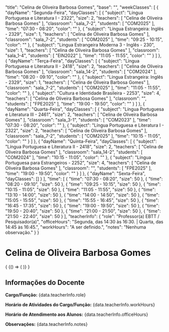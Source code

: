 
  "title": "Celina de Oliveira Barbosa Gomes",
  "base": "",
  "weekClasses": [
    {
      "dayName": "Segunda-Feira",
      "dayClasses": [
        {
          "subject": "Língua Portuguesa e Literatura I - 2322",
          "size": 2,
          "teachers": [
            "Celina de Oliveira Barbosa Gomes"
          ],
          "classroom": "sala_7-2",
          "students": [
            "COM2025"
          ],
          "time": "07:30 - 08:20",
          "color": ""
        },
        {
          "subject": "Língua Estrangeira: Inglês - 2329",
          "size": 1,
          "teachers": [
            "Celina de Oliveira Barbosa Gomes"
          ],
          "classroom": "sala_7-2",
          "students": [
            "COM2025"
          ],
          "time": "09:25 - 10:15",
          "color": ""
        },
        {
          "subject": "Lingua Estrangeira Moderna 3 - Inglês - 230",
          "size": 1,
          "teachers": [
            "Celina de Oliveira Barbosa Gomes"
          ],
          "classroom": "sala_1-4",
          "students": [
            "EIN2022"
          ],
          "time": "11:05 - 11:55",
          "color": ""
        }
      ]
    },
    {
      "dayName": "Terça-Feira",
      "dayClasses": [
        {
          "subject": "Língua Portuguesa e Literatura II - 2418",
          "size": 2,
          "teachers": [
            "Celina de Oliveira Barbosa Gomes"
          ],
          "classroom": "sala_14-2",
          "students": [
            "COM2024"
          ],
          "time": "08:20 - 09:10",
          "color": ""
        },
        {
          "subject": "Língua Estrangeira: Inglês - 2329",
          "size": 1,
          "teachers": [
            "Celina de Oliveira Barbosa Gomes"
          ],
          "classroom": "sala_7-2",
          "students": [
            "COM2025"
          ],
          "time": "11:05 - 11:55",
          "color": ""
        },
        {
          "subject": "Cultura e Identidade Brasileira - 2253",
          "size": 4,
          "teachers": [
            "Celina de Oliveira Barbosa Gomes"
          ],
          "classroom": "",
          "students": [
            "FPE2025"
          ],
          "time": "19:00 - 19:50",
          "color": ""
        }
      ]
    },
    {
      "dayName": "Quarta-Feira",
      "dayClasses": [
        {
          "subject": "Língua Portuguesa e Literatura III - 2461",
          "size": 2,
          "teachers": [
            "Celina de Oliveira Barbosa Gomes"
          ],
          "classroom": "sala_3-1",
          "students": [
            "COM2023"
          ],
          "time": "07:30 - 08:20",
          "color": ""
        },
        {
          "subject": "Língua Portuguesa e Literatura I - 2322",
          "size": 2,
          "teachers": [
            "Celina de Oliveira Barbosa Gomes"
          ],
          "classroom": "sala_7-2",
          "students": [
            "COM2025"
          ],
          "time": "10:15 - 11:05",
          "color": ""
        }
      ]
    },
    {
      "dayName": "Quinta-Feira",
      "dayClasses": [
        {
          "subject": "Língua Portuguesa e Literatura II - 2418",
          "size": 2,
          "teachers": [
            "Celina de Oliveira Barbosa Gomes"
          ],
          "classroom": "sala_14-2",
          "students": [
            "COM2024"
          ],
          "time": "10:15 - 11:05",
          "color": ""
        },
        {
          "subject": "Língua Portuguesa para Estrangeiros - 2252",
          "size": 4,
          "teachers": [
            "Celina de Oliveira Barbosa Gomes"
          ],
          "classroom": "",
          "students": [
            "FPE2025"
          ],
          "time": "19:00 - 19:50",
          "color": ""
        }
      ]
    },
    {
      "dayName": "Sexta-Feira",
      "dayClasses": []
    }
  ],
  "time": [
    {
      "time": "07:30 - 08:20",
      "size": 50
    },
    {
      "time": "08:20 - 09:10",
      "size": 50
    },
    {
      "time": "09:25 - 10:15",
      "size": 50
    },
    {
      "time": "10:15 - 11:05",
      "size": 50
    },
    {
      "time": "11:05 - 11:55",
      "size": 50
    },
    {
      "time": "13:10 - 14:00",
      "size": 50
    },
    {
      "time": "14:00 - 14:50",
      "size": 50
    },
    {
      "time": "15:05 - 15:55",
      "size": 50
    },
    {
      "time": "15:55 - 16:45",
      "size": 50
    },
    {
      "time": "16:45 - 17:35",
      "size": 50
    },
    {
      "time": "19:00 - 19:50",
      "size": 50
    },
    {
      "time": "19:50 - 20:40",
      "size": 50
    },
    {
      "time": "21:00 - 21:50",
      "size": 50
    },
    {
      "time": "21:50 - 22:40",
      "size": 50
    }
  ],
  "teacherInfo": {
    "role": "Professor(a) EBTT / Pesquisador(a)",
    "officeHours": "Segunda, das 14:30 às 16:30. | Quarta, das 14:45 às 16:45.",
    "workHours": "A ser definido.",
    "notes": "Nenhuma observação."
  }
}

# Celina de Oliveira Barbosa Gomes

<div>
  {
    <BrowserOnly>
      {() => (
        <Grid
          title={data.title}
          weekClasses={data.weekClasses}
          time={data.time}
        />
      )}
    </BrowserOnly>
  }
</div>

<div style={{
  border: '1px solid #ddd',
  borderRadius: '8px',
  padding: '16px',
  marginTop: '24px',
  backgroundColor: '#f9f9f9'
}}>
  <h2 style={{
    borderBottom: '2px solid #ccc',
    paddingBottom: '8px',
    marginBottom: '16px'
  }}>Informações do Docente</h2>
  <p><strong>Cargo/Função:</strong> {data.teacherInfo.role}</p>
  <p><strong>Horário de Atividades do Cargo/Função:</strong> {data.teacherInfo.workHours}</p>
  <p><strong>Horário de Atendimento aos Alunos:</strong> {data.teacherInfo.officeHours}</p>
  <p><strong>Observações:</strong> {data.teacherInfo.notes}</p>
</div>
